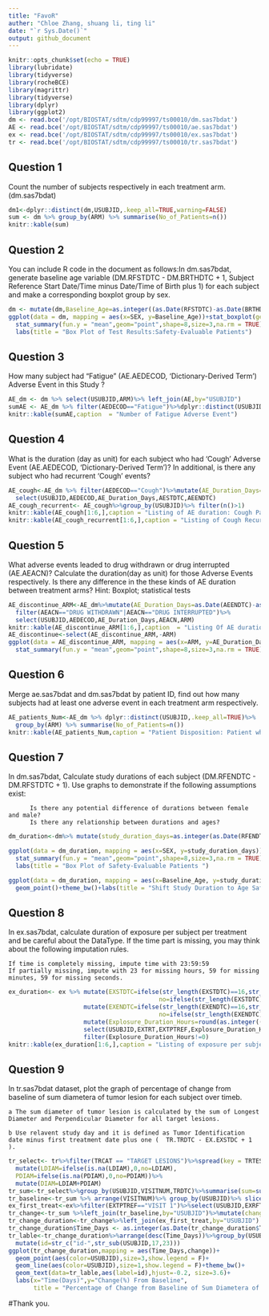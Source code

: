 ---
title: "FavoR"
auther: "Chloe Zhang, shuang li, ting li"
date: "`r Sys.Date()`"
output: github_document
---

```{r setup, include=FALSE}
knitr::opts_chunk$set(echo = TRUE)
library(lubridate)
library(tidyverse)
library(rocheBCE)
library(magrittr)
library(tidyverse)
library(dplyr)
library(ggplot2)
dm <- read.bce('/opt/BIOSTAT/sdtm/cdp99997/ts00010/dm.sas7bdat')
AE <- read.bce('/opt/BIOSTAT/sdtm/cdp99997/ts00010/ae.sas7bdat')
ex <- read.bce('/opt/BIOSTAT/sdtm/cdp99997/ts00010/ex.sas7bdat')
tr <- read.bce('/opt/BIOSTAT/sdtm/cdp99997/ts00010/tr.sas7bdat')
```

## Question 1

Count the number of subjects respectively in each treatment arm.(dm.sas7bdat)

```{r sum,echo=FALSE}
dm1<-dplyr::distinct(dm,USUBJID,.keep_all=TRUE,warning=FALSE)
sum <- dm %>% group_by(ARM) %>% summarise(No_of_Patients=n())
knitr::kable(sum)
```

## Question 2

You can include R code in the document as follows:In dm.sas7bdat, generate baseline age variable (DM.RFSTDTC - DM.BRTHDTC + 1, Subject Reference Start Date/Time minus Date/Time of Birth plus 1) for each subject and make a corresponding boxplot group by sex.

```{r summary,echo=FALSE,warning=FALSE}
dm <- mutate(dm,Baseline_Age=as.integer((as.Date(RFSTDTC)-as.Date(BRTHDTC))/365+1))
ggplot(data = dm, mapping = aes(x=SEX, y=Baseline_Age))+stat_boxplot(geom ='errorbar', width=0.3)+geom_boxplot(fill="plum")+theme_bw()+
  stat_summary(fun.y = "mean",geom="point",shape=8,size=3,na.rm = TRUE)+
  labs(title = "Box Plot of Test Results:Safety-Evaluable Patients")
```

## Question 3

How many subject had "Fatigue" (AE.AEDECOD, 'Dictionary-Derived Term') Adverse Event in this Study ?

```{r sumAE,echo=FALSE,warning=FALSE}
AE_dm <- dm %>% select(USUBJID,ARM)%>% left_join(AE,by="USUBJID")
sumAE <- AE_dm %>% filter(AEDECOD=="Fatigue")%>%dplyr::distinct(USUBJID,.keep_all=TRUE)%>%group_by(ARM) %>% summarise(Fatigue_in_Patients=n())
knitr::kable(sumAE,caption  = "Number of Fatigue Adverse Event")
```

## Question 4

What is the duration (day as unit) for each subject who had 'Cough' Adverse Event (AE.AEDECOD, 'Dictionary-Derived Term')? In additional, is there any subject who had recurrent 'Cough' events?

```{r AE_cough,echo=FALSE,warning=FALSE}
AE_cough<-AE_dm %>% filter(AEDECOD=="Cough")%>%mutate(AE_Duration_Days=as.integer(as.Date(AEENDTC)-as.Date(AESTDTC)))%>%
  select(USUBJID,AEDECOD,AE_Duration_Days,AESTDTC,AEENDTC)
AE_cough_recurrent<- AE_cough%>%group_by(USUBJID)%>% filter(n()>1)
knitr::kable(AE_cough[1:6,],caption = "Listing of AE duration: Cough Patients")
knitr::kable(AE_cough_recurrent[1:6,],caption = "Listing of Cough Recurrent")
```

## Question 5

What adverse events leaded to drug withdrawn or drug interrupted (AE.AEACN)? Calculate the duration(day as unit) for those Adverse Events respectively. Is there any difference in the these kinds of AE duration between treatment arms? Hint: Boxplot; statistical tests

```{r AE_discontinue_ARM,echo=FALSE,warning=FALSE}
AE_discontinue_ARM<-AE_dm%>%mutate(AE_Duration_Days=as.Date(AEENDTC)-as.Date(AESTDTC))%>%
  filter(AEACN=="DRUG WITHDRAWN"|AEACN=="DRUG INTERRUPTED")%>%
  select(USUBJID,AEDECOD,AE_Duration_Days,AEACN,ARM)
knitr::kable(AE_discontinue_ARM[1:6,],caption  = "Listing Of AE duration: Drug Withdrawn or Interupted Patients ")
AE_discontinue<-select(AE_discontinue_ARM,-ARM)
ggplot(data = AE_discontinue_ARM, mapping = aes(x=ARM, y=AE_Duration_Days))+stat_boxplot(geom ='errorbar', width=0.3)+geom_boxplot(fill="plum")+theme_bw()+
  stat_summary(fun.y = "mean",geom="point",shape=8,size=3,na.rm = TRUE)+ labs(title = "Box Plot of Safety-Evaluable Patientd ")

```

## Question 6

Merge ae.sas7bdat and dm.sas7bdat by patient ID, find out how many subjects had at least one adverse event in each treatment arm respectively.

```{r AE_patients_Num,echo=FALSE,warning=FALSE}
AE_patients_Num<-AE_dm %>% dplyr::distinct(USUBJID,.keep_all=TRUE)%>%
  group_by(ARM) %>% summarise(No_of_Patients=n())
knitr::kable(AE_patients_Num,caption = "Patient Disposition: Patient who had at least on Adverse Event ")
```

## Question 7

In dm.sas7bdat, Calculate study durations of each subject (DM.RFENDTC - DM.RFSTDTC + 1). Use graphs to demonstrate if the following assumptions exist:

          Is there any potential difference of durations between female and male?
          Is there any relationship between durations and ages?

```{r dm_duration,echo=FALSE,warning=FALSE}
dm_duration<-dm%>% mutate(study_duration_days=as.integer(as.Date(RFENDTC)-as.Date(RFSTDTC)+1))

ggplot(data = dm_duration, mapping = aes(x=SEX, y=study_duration_days))+stat_boxplot(geom ='errorbar', width=0.3)+geom_boxplot(fill="plum")+theme_bw()+
  stat_summary(fun.y = "mean",geom="point",shape=8,size=3,na.rm = TRUE)+
  labs(title = "Box Plot of Safety-Evaluable Patients ")

ggplot(data = dm_duration, mapping = aes(x=Baseline_Age, y=study_duration_days,color=SEX,shape=SEX))+
  geom_point()+theme_bw()+labs(title = "Shift Study Duration to Age Safety-Evaluable Patients ")
```


## Question 8

In ex.sas7bdat, calculate duration of exposure per subject per treatment and be careful about the DataType. If the time part is missing, you may think about the following imputation rules.

    If time is completely missing, impute time with 23:59:59
    If partially missing, impute with 23 for missing hours, 59 for missing minutes, 59 for missing seconds.

```{r ex_duration,echo=FALSE,warning=FALSE}
ex_duration<- ex %>% mutate(EXSTDTC=ifelse(str_length(EXSTDTC)==16,str_c(EXSTDTC,":59"),
                                          no=ifelse(str_length(EXSTDTC)==10,str_c(EXSTDTC,"T23:59:59"),no=NA)))%>%
                     mutate(EXENDTC=ifelse(str_length(EXENDTC)==16,str_c(EXENDTC,":59"),
                                          no=ifelse(str_length(EXENDTC)==10,str_c(EXENDTC,"T23:59:59"),no=NA)))%>%
                     mutate(Explosure_Duration_Hours=round(as.integer((ymd_hms(EXENDTC)-ymd_hms(EXSTDTC)))/3600,digits = 2))%>%
                     select(USUBJID,EXTRT,EXTPTREF,Explosure_Duration_Hours)%>%
                     filter(Explosure_Duration_Hours!=0)
knitr::kable(ex_duration[1:6,],caption = "Listing of exposure per subject per treatment")
```

## Question 9

In tr.sas7bdat dataset, plot the graph of percentage of change from baseline of sum diametera of tumor lesion for each subject over timeb.

    a The sum diameter of tumor lesion is calculated by the sum of Longest Diameter and Perpendicular Diameter for all target lesions.

    b Use relavent study day and it is defined as Tumor Identification date minus first treatment date plus one (  TR.TRDTC - EX.EXSTDC + 1 ).

```{r tr_change,echo=FALSE,warning=FALSE}
tr_select<- tr%>%filter(TRCAT == "TARGET LESIONS")%>%spread(key = TRTESTCD,value = TRSTRESN)%>%
  mutate(LDIAM=ifelse(is.na(LDIAM),0,no=LDIAM),
  PDIAM=ifelse(is.na(PDIAM),0,no=PDIAM))%>%
  mutate(DIAM=LDIAM+PDIAM)
tr_sum<-tr_select%>%group_by(USUBJID,VISITNUM,TRDTC)%>%summarise(sum=sum(DIAM))%>%arrange(desc(TRDTC))%>%distinct(USUBJID,VISITNUM,.keep_all=TRUE)
tr_baseline<-tr_sum %>% arrange(VISITNUM)%>% group_by(USUBJID)%>% slice(1)%>% rename(base=sum)%>%select(USUBJID,base)
ex_first_treat<-ex%>%filter(EXTPTREF=="VISIT 1")%>%select(USUBJID,EXRFTDTC)%>%distinct(USUBJID,EXRFTDTC)
tr_change<-tr_sum %>%left_join(tr_baseline,by="USUBJID")%>%mutate(change=as.double(sum-base)/base*100)
tr_change_duration<-tr_change%>%left_join(ex_first_treat,by="USUBJID")
tr_change_duration$Time_Days <- as.integer(as.Date(tr_change_duration$TRDTC)-as.Date(tr_change_duration$EXRFTDTC))
tr_lable<-tr_change_duration%>%arrange(desc(Time_Days))%>%group_by(USUBJID)%>%slice(1)%>%
  mutate(id=str_c("id-",str_sub(USUBJID,17,23)))
ggplot(tr_change_duration,mapping = aes(Time_Days,change))+
  geom_point(aes(color=USUBJID),size=3,show.legend = F)+
  geom_line(aes(color=USUBJID),size=1,show.legend = F)+theme_bw()+
  geom_text(data=tr_lable,aes(label=id),hjust=-0.2, size=3.6)+
  labs(x="Time(Days)",y="Change(%) From Baseline",
       title = "Percentage of Change from Baseline of Sum Diametera of Tumor Lesion for Each Subject Over Time")+ylim(c(-150,250))

```


#Thank you.
